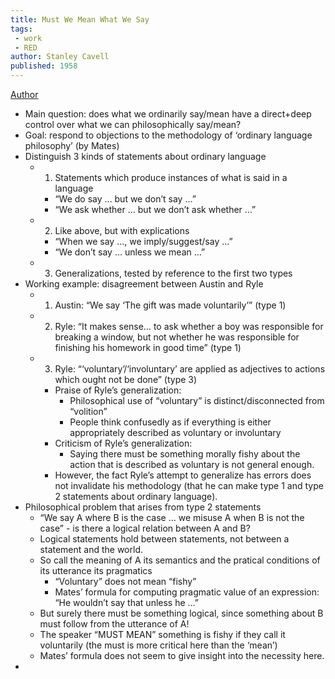 ```yaml
---
title: Must We Mean What We Say
tags: 
 - work 
 - RED
author: Stanley Cavell
published: 1958
---
```


[Author](/docs/phil/Stanley Cavell.html)


- Main question: does what we ordinarily say/mean have a direct+deep control 
  over what we can philosophically say/mean?
- Goal: respond to objections to the methodology of 'ordinary language 
  philosophy' (by Mates)
- Distinguish 3 kinds of statements about ordinary language
  - 1. Statements which produce instances of what is said in a language
    - "We do say ... but we don't say ..."
    - "We ask whether ... but we don't ask whether ..."
  - 2. Like above, but with explications
    - "When we say ..., we imply/suggest/say ..."
    - "We don't say ... unless we mean ..."
  - 3. Generalizations, tested by reference to the first two types
- Working example: disagreement between Austin and Ryle
  - 1. Austin: "We say 'The gift was made voluntarily' " (type 1)
  - 2. Ryle: "It makes sense... to ask whether a boy was responsible for 
    breaking a window, but not whether he was responsible for finishing his 
    homework in  good time" (type 1)
  - 3. Ryle: "'voluntary'/'involuntary' are applied as adjectives to actions 
    which ought not be done" (type 3)
    - Praise of Ryle's generalization:
      - Philosophical use of "voluntary" is distinct/disconnected from "volition"
      - People think confusedly as if everything is either appropriately 
        described as voluntary or involuntary
    - Criticism of Ryle's generalization:
      - Saying there must be something morally fishy about the action that is 
        described as voluntary is not general enough.
    - However, the fact Ryle's attempt to generalize has errors does not 
      invalidate his methodology (that he can make type 1 and type 2 statements 
      about ordinary language).
- Philosophical problem that arises from type 2 statements
  - "We say A where B is the case ... we misuse A when B is not the case" - is 
    there a logical relation between A and B?
  - Logical statements hold between statements, not between a statement and the 
    world.
  - So call the meaning of A its semantics and the pratical conditions of its 
    utterance its pragmatics
    - "Voluntary" does not mean "fishy"
    - Mates' formula for computing pragmatic value of an expression: "He 
      wouldn't say that unless he ..."
  - But surely there must be something logical, since something about B must 
    follow from the utterance of A!
  - The speaker "MUST MEAN" something is fishy if they call it voluntarily (the 
    must is more critical here than the 'mean')
  - Mates' formula does not seem to give insight into the necessity here.
-
